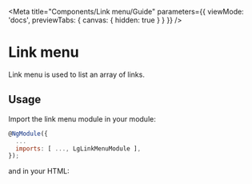 
<Meta title="Components/Link menu/Guide" parameters={{ viewMode: 'docs', previewTabs: { canvas: { hidden: true } } }} />

# Link menu

<p class="standfirst">Link menu is used to list an array of links.</p>

## Usage

Import the link menu module in your module:

~~~js
@NgModule({
  ...
  imports: [ ..., LgLinkMenuModule ],
});
~~~

and in your HTML:

<Source id="components-link-menu-examples--standard-link-menu"></Source>

<Feedback />
